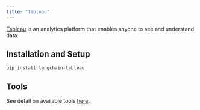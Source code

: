 ```yaml
---
title: "Tableau"
---
```


[Tableau](https://www.tableau.com/) is an analytics platform that enables anyone to see and understand data.

## Installation and Setup

```
pip install langchain-tableau
```

## Tools

See detail on available tools [here](/oss/integrations/tools/tableau).
